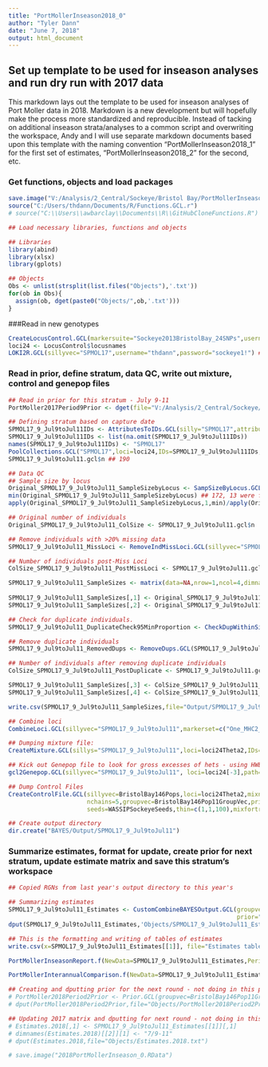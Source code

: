 ```yaml
---
title: "PortMollerInseason2018_0"
author: "Tyler Dann"
date: "June 7, 2018"
output: html_document
---
```


## Set up template to be used for inseason analyses and run dry run with 2017 data
This markdown lays out the template to be used for inseason analyses of Port Moller data in 2018.  Markdown is a new development but will hopefully make the process more standardized and reproducible.  Instead of tacking on additional inseason strata/analyses to a common script and overwriting the workspace, Andy and I will use separate markdown documents based upon this template with the naming convention "PortMollerInseason2018_1" for the first set of estimates, "PortMollerInseason2018_2" for the second, etc.

### Get functions, objects and load packages
```r
save.image("V:/Analysis/2_Central/Sockeye/Bristol Bay/PortMollerInseason2018/2018PortMollerInseason_0.RData")
source("C:/Users/thdann/Documents/R/Functions.GCL.r")
# source("C:\\Users\\awbarclay\\Documents\\R\\GitHubCloneFunctions.R")

## Load necessary libraries, functions and objects

## Libraries
library(abind)
library(xlsx)
library(gplots)

## Objects
Obs <- unlist(strsplit(list.files("Objects"),'.txt'))
for(ob in Obs){
  assign(ob, dget(paste0("Objects/",ob,'.txt')))
}
```

###Read in new genotypes
```r
CreateLocusControl.GCL(markersuite="Sockeye2013BristolBay_24SNPs",username="thdann",password="sockeye1!") ## XX out password before committing to repository
loci24 <- LocusControl$locusnames
LOKI2R.GCL(sillyvec="SPMOL17",username="thdann",password="sockeye1!") ## XX out password before committing to repository
```

### Read in prior, define stratum, data QC, write out mixture, control and genepop files
```r

## Read in prior for this stratum - July 9-11
PortMoller2017Period9Prior <- dget(file="V:/Analysis/2_Central/Sockeye/Bristol Bay/2017 Port Moller Inseason/Objects/PortMoller2017Period9Prior.txt")

## Defining stratum based on capture date
SPMOL17_9_Jul9toJul11IDs <- AttributesToIDs.GCL(silly="SPMOL17",attribute="CAPTURE_DATE",matching=unique(SPMOL17.gcl$attributes$CAPTURE_DATE)[21:23])
SPMOL17_9_Jul9toJul11IDs <- list(na.omit(SPMOL17_9_Jul9toJul11IDs))
names(SPMOL17_9_Jul9toJul11IDs) <- "SPMOL17"
PoolCollections.GCL("SPMOL17",loci=loci24,IDs=SPMOL17_9_Jul9toJul11IDs,newname="SPMOL17_9_Jul9toJul11")
SPMOL17_9_Jul9toJul11.gcl$n ## 190

## Data QC
## Sample size by locus
Original_SPMOL17_9_Jul9toJul11_SampleSizebyLocus <- SampSizeByLocus.GCL("SPMOL17_9_Jul9toJul11",loci24)
min(Original_SPMOL17_9_Jul9toJul11_SampleSizebyLocus) ## 172, 13 were failures.
apply(Original_SPMOL17_9_Jul9toJul11_SampleSizebyLocus,1,min)/apply(Original_SPMOL17_9_Jul9toJul11_SampleSizebyLocus,1,max)

## Original number of individuals
Original_SPMOL17_9_Jul9toJul11_ColSize <- SPMOL17_9_Jul9toJul11.gcl$n

## Remove individuals with >20% missing data
SPMOL17_9_Jul9toJul11_MissLoci <- RemoveIndMissLoci.GCL(sillyvec="SPMOL17_9_Jul9toJul11", proportion=0.8)

## Number of individuals post-Miss Loci
ColSize_SPMOL17_9_Jul9toJul11_PostMissLoci <- SPMOL17_9_Jul9toJul11.gcl$n

SPMOL17_9_Jul9toJul11_SampleSizes <- matrix(data=NA,nrow=1,ncol=4,dimnames=list("SPMOL17_9_Jul9toJul11",
                                                                               c("Genotyped","Missing","Duplicate","Final")))
SPMOL17_9_Jul9toJul11_SampleSizes[,1] <- Original_SPMOL17_9_Jul9toJul11_ColSize
SPMOL17_9_Jul9toJul11_SampleSizes[,2] <- Original_SPMOL17_9_Jul9toJul11_ColSize-ColSize_SPMOL17_9_Jul9toJul11_PostMissLoci

## Check for duplicate individuals.
SPMOL17_9_Jul9toJul11_DuplicateCheck95MinProportion <- CheckDupWithinSilly.GCL(sillyvec="SPMOL17_9_Jul9toJul11",loci=loci24,quantile=NULL,minproportion=0.95)

## Remove duplicate individuals
SPMOL17_9_Jul9toJul11_RemovedDups <- RemoveDups.GCL(SPMOL17_9_Jul9toJul11_DuplicateCheck95MinProportion)

## Number of individuals after removing duplicate individuals
ColSize_SPMOL17_9_Jul9toJul11_PostDuplicate <- SPMOL17_9_Jul9toJul11.gcl$n

SPMOL17_9_Jul9toJul11_SampleSizes[,3] <- ColSize_SPMOL17_9_Jul9toJul11_PostMissLoci-ColSize_SPMOL17_9_Jul9toJul11_PostDuplicate
SPMOL17_9_Jul9toJul11_SampleSizes[,4] <- ColSize_SPMOL17_9_Jul9toJul11_PostDuplicate

write.csv(SPMOL17_9_Jul9toJul11_SampleSizes,file="Output/SPMOL17_9_Jul9toJul11_SampleSizes.csv")

## Combine loci
CombineLoci.GCL(sillyvec="SPMOL17_9_Jul9toJul11",markerset=c("One_MHC2_251","One_MHC2_190"),delim=".",update=T)

## Dumping mixture file:
CreateMixture.GCL(sillys="SPMOL17_9_Jul9toJul11",loci=loci24Theta2,IDs=NULL,mixname="SPMOL17_9_Jul9toJul11",dir="BAYES/Mixture",type="BAYES",PT=FALSE)

## Kick out Genepop file to look for gross excesses of hets - using HWE probability test option with default settings to see P-values w/ Fis:
gcl2Genepop.GCL(sillyvec="SPMOL17_9_Jul9toJul11", loci=loci24[-3],path="Genepop/SPMOL17_9_Jul9toJul11_23nuclearloci.gen",VialNums=TRUE)

## Dump Control Files
CreateControlFile.GCL(sillyvec=BristolBay146Pops,loci=loci24Theta2,mixname="SPMOL17_9_Jul9toJul11",basename="BristolBay146Pops24Markers",suffix="",nreps=40000,
                      nchains=5,groupvec=BristolBay146Pop11GroupVec,priorvec=PortMoller2017Period9Prior,initmat=BristolBay146PopsInits,dir="BAYES/Control",
                      seeds=WASSIPSockeyeSeeds,thin=c(1,1,100),mixfortran=BristolBay14624MixtureFormat,basefortran=BristolBay14624Baseline,switches="F T F T T T F")

## Create output directory
dir.create("BAYES/Output/SPMOL17_9_Jul9toJul11")
```

### Summarize estimates, format for update, create prior for next stratum, update estimate matrix and save this stratum's workspace
```r
## Copied RGNs from last year's output directory to this year's

## Summarizing estimates
SPMOL17_9_Jul9toJul11_Estimates <- CustomCombineBAYESOutput.GCL(groupvec=1:11,groupnames=BristolBayNames,maindir="BAYES/Output",mixvec="SPMOL17_9_Jul9toJul11",
                                                                prior="",ext="RGN",nchains=5,burn=0.5,alpha=0.1,PosteriorOutput=FALSE)
dput(SPMOL17_9_Jul9toJul11_Estimates,'Objects/SPMOL17_9_Jul9toJul11_Estimates.txt')

## This is the formatting and writing of tables of estimates
write.csv(x=SPMOL17_9_Jul9toJul11_Estimates[[1]], file="Estimates tables/SPMOL17_9_Jul9toJul11_Estimates Table.csv")

PortMollerInseasonReport.f(NewData=SPMOL17_9_Jul9toJul11_Estimates,Period=9,NumSampled=251,NumAnalyzed=190,Included=176,Month="July",Start=9,End=11)

PortMollerInterannualComparison.f(NewData=SPMOL17_9_Jul9toJul11_Estimates,Period=12,MonthNum=7,Start=9,End=11)

## Creating and dputting prior for the next round - not doing in this preseason set up but preparing template
# PortMoller2018Period2Prior <- Prior.GCL(groupvec=BristolBay146Pop11GroupVec,groupweights=SPMOL17_9_Jul9toJul11_Estimates[[1]][,1],minval=0.01)
# dput(PortMoller2018Period2Prior,file="Objects/PortMoller2018Period2Prior.txt")

## Updating 2017 matrix and dputting for next round - not doing in this preseason set up but preparing template
# Estimates.2018[,1] <- SPMOL17_9_Jul9toJul11_Estimates[[1]][,1]
# dimnames(Estimates.2018)[[2]][1] <- "7/9-11"
# dput(Estimates.2018,file="Objects/Estimates.2018.txt")

# save.image("2018PortMollerInseason_0.RData")

```

